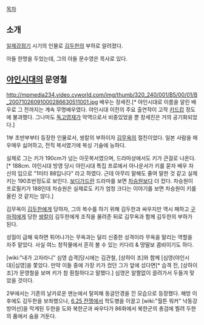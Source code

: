[[목차]]
== 소개 ==
[[일제강점기]] 시기의 인물로 [[김두한]]의 부하로 알려졌다.

아들 한명을 두었는데, 그의 아들 문수영은 목사로 있다.

== [[야인시대]]의 문영철 ==
http://mpmedia234.video.cyworld.com/img/thumb/320_240/001/B5/00/01/B_20071026091000286630511001.jpg
배우는 장세진.[* 야인시대로 이름을 알린 배우로 그 전까지는 계속 무명배우였다. 야인시대 이전의 주요 출연작이 고작 [[키드캅]] 정도에 불과했다. 그나마도 [[독고영재]]가 악역으로서 비중있었을 뿐 장세진은 거의 공기화되었다.]

1부 초반부부터 등장한 인물로서, 쌍칼의 부하이자 [[김무옥]]의 절친이었다. 일본 사람을 매우매우 싫어하고, 전직 복서였기에 복싱 기술에 능하다.

실제로 그는 키가 190cm가 넘는 아웃복서였으며, 드라마상에서도 키가 큰걸로 나온다.[* 188cm. 야인시대 방영 당시 야인시대 특집 프로에서 아나운서가 키를 묻자 배우 자신의 입으로 "1미터 88입니다" 라고 하였다. 근데 아무리 말해도 줄여 말한 것 같고 실제키는 190초반정도로 보인다. [[보디가드]]란 드라마를 보면 [[차승원]]보다 더 컸다. 차승원이 프로필키가 188인데 차승원은 실제로도 키가 엄청 크다는 이야기를 보면 차승원이 키를 올린 것 같지는 않다.]

김무옥이 [[김두한]]에게 당하자, 그의 복수를 하기 위해 김두한과 싸우지만 역시 패하고 [[구마적]]에게 당한 [[쌍칼]]이 김두한에게 조직을 물려준 뒤로 김무옥과 함께 김두한의 부하가 된다.

성질이 급해 욱하면 튀어나가는 무옥과는 달리 신중한 성격이라 무옥을 말리는 역할을 자주 맡았다. 사실 여느 창작물에서 흔히 볼 수 있는 키다리 & 땅딸보 콤비이기도 하다.

[wiki:"내가 고자라니" 심영 습격]당시에는 김관철, [상하이 조]와 함께 [심영(야인시대)|심영]을 쫓았다. 만약 이들 중에 가장 키가 컸던 그가 앞에 섰다면[* 습격 전, [상하이 조]가 문영철을 보며 키가 참 훤칠하다고 말했다.] 심영은 알짤없이 끌려가서 두들겨 맞았을 것이다.

2부에서는 기존의 날카로운 맨눈에서 탈피해 동글안경을 낀 모습으로 등장했다. 해방 이후에도 김두한을 보좌했으나, [[6.25 전쟁]]에서 학도병을 이끌고 [wiki:"월튼 워커" 낙동강 방어선]을 막게된 두한을 도와 북한군과 싸우다가 86화에서 북한군의 총검에 찔려 두한의 품에서 숨을 거둔다. 
